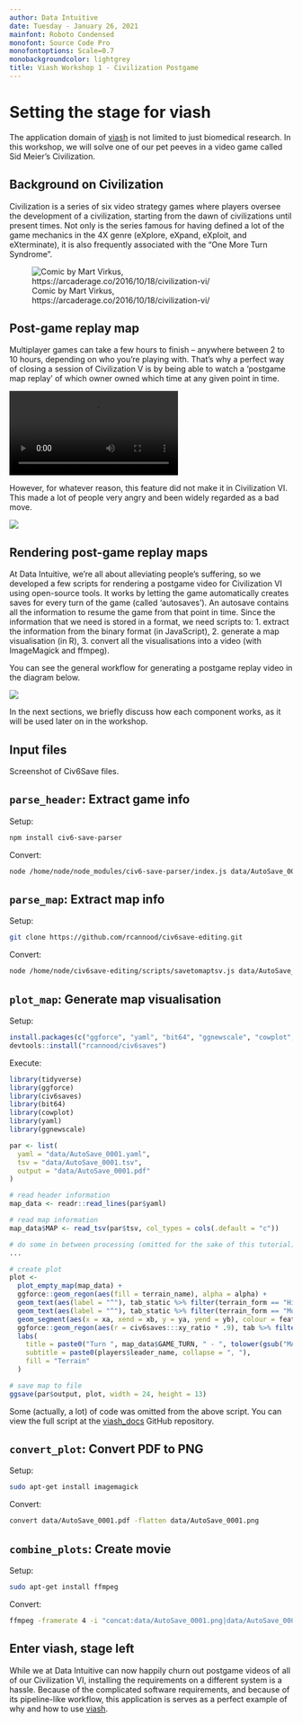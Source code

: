 ```yaml
---
author: Data Intuitive
date: Tuesday - January 26, 2021
mainfont: Roboto Condensed
monofont: Source Code Pro
monofontoptions: Scale=0.7
monobackgroundcolor: lightgrey
title: Viash Workshop 1 - Civilization Postgame
---
```


# Setting the stage for viash

The application domain of [viash] is not limited to just biomedical research. In this workshop, we will solve one of our pet peeves in a video game called Sid Meier's Civilization.

## Background on Civilization
Civilization is a series of six video strategy games where players oversee the development of a civilization, starting from the dawn of civilizations until present times. Not only is the series famous for having defined a lot of the game mechanics in the 4X genre (eXplore, eXpand, eXploit, and eXterminate), it is also frequently associated with the "One More Turn Syndrome".

![Comic by Mart Virkus, https://arcaderage.co/2016/10/18/civilization-vi/](img/mart_virkus_every_civilization_game_ever.jpg)

## Post-game replay map
Multiplayer games can take a few hours to finish -- anywhere between 2 to 10 hours, depending on who you're playing with. 
That's why a perfect way of closing a session of Civilization V is by being able to watch a 'postgame map replay' of which owner owned which time at any given point in time.


![](img/civ5_victory_.webm)

However, for whatever reason, this feature did not make it in Civilization VI. This made a lot of people very angry and been widely regarded as a bad move. <!-- quoting Douglas Adams here -->

![](img/civ6_rant_.png)

## Rendering post-game replay maps
At Data Intuitive, we're all about alleviating people's suffering, so we developed a few scripts for rendering a postgame video for Civilization VI using open-source tools. 
It works by letting the game automatically creates saves for every turn of the game (called 'autosaves'). An autosave contains all the information to resume the game from that point in time.
Since the information that we need is stored in a format, we need scripts to: 1. extract the information from the binary format (in JavaScript), 2. generate a map visualisation (in R), 3. convert all the visualisations into a video (with ImageMagick and ffmpeg).

You can see the general workflow for generating a postgame replay video in the diagram below. 

![](img/workflow.png)

In the next sections, we briefly discuss how each component works, as it will be used later on in the workshop.

## Input files

Screenshot of Civ6Save files.

## `parse_header`: Extract game info

Setup:
```bash
npm install civ6-save-parser
```

Convert:
```bash
node /home/node/node_modules/civ6-save-parser/index.js data/AutoSave_0001.Civ6Save --simple > data/AutoSave_0001.yaml
```

## `parse_map`: Extract map info

Setup:
```bash
git clone https://github.com/rcannood/civ6save-editing.git
```

Convert:
```bash
node /home/node/civ6save-editing/scripts/savetomaptsv.js data/AutoSave_0001.Civ6Save data/AutoSave_0001
```

## `plot_map`: Generate map visualisation

Setup:
```R
install.packages(c("ggforce", "yaml", "bit64", "ggnewscale", "cowplot", "devtools"))
devtools::install("rcannood/civ6saves")
```

Execute:
```R
library(tidyverse)
library(ggforce)
library(civ6saves)
library(bit64)
library(cowplot)
library(yaml)
library(ggnewscale)

par <- list(
  yaml = "data/AutoSave_0001.yaml",
  tsv = "data/AutoSave_0001.tsv",
  output = "data/AutoSave_0001.pdf"
)

# read header information
map_data <- readr::read_lines(par$yaml)

# read map information
map_data$MAP <- read_tsv(par$tsv, col_types = cols(.default = "c")) 

# do some in between processing (omitted for the sake of this tutorial)
... 

# create plot
plot <-
  plot_empty_map(map_data) +
  ggforce::geom_regon(aes(fill = terrain_name), alpha = alpha) +
  geom_text(aes(label = "^"), tab_static %>% filter(terrain_form == "Hill"), alpha = alpha) +
  geom_text(aes(label = "^"), tab_static %>% filter(terrain_form == "Mountain"), fontface = "bold", alpha = alpha) +
  geom_segment(aes(x = xa, xend = xb, y = ya, yend = yb), colour = feature_palette[["River"]], rivers, size = 1, alpha = alpha) +
  ggforce::geom_regon(aes(r = civ6saves:::xy_ratio * .9), tab %>% filter(feature_name == "Ice"), fill = feature_palette[["Ice"]], alpha = .4) +
  labs(
    title = paste0("Turn ", map_data$GAME_TURN, " - ", tolower(gsub("MAPSIZE_", "", map_data$MAP_SIZE))),
    subtitle = paste0(players$leader_name, collapse = ", "),
    fill = "Terrain"
  )

# save map to file
ggsave(par$output, plot, width = 24, height = 13)
```

Some (actually, a lot) of code was omitted from the above script. You can view the full script at the [viash_docs](https://github.com/data-intuitive/viash_docs/blob/master/examples/civ6_postgame/src/civ6_save_renderer/plot_map/script.R) GitHub repository.



## `convert_plot`: Convert PDF to PNG

Setup:
```bash
sudo apt-get install imagemagick
```

Convert:
```bash
convert data/AutoSave_0001.pdf -flatten data/AutoSave_0001.png
```

## `combine_plots`: Create movie

Setup:
```bash
sudo apt-get install ffmpeg
```

Convert:
```bash
ffmpeg -framerate 4 -i "concat:data/AutoSave_0001.png|data/AutoSave_0002.png|..." -c:v libvpx-vp9 -pix_fmt yuva420p -y "data/Movie.webm"
```

## Enter viash, stage left

While we at Data Intuitive can now happily churn out postgame videos of all of our Civilization VI, installing the requirements on a different system is a hassle.
Because of the complicated software requirements, and because of its pipeline-like workflow, this application is serves as a perfect example of why and how to use [viash].


[viash]: https://www.data-intuitive.com/viash_docs
